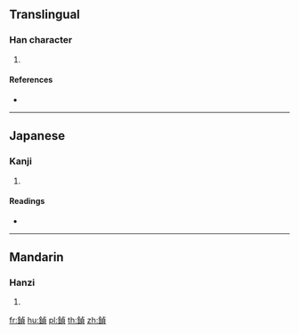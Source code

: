 {{character info/new}}
==Translingual==

===Han character===
{{Han char|rn=167|rad=金|as=09|sn=17|four=81186|canj=CYBC}}

# {{defn|Han|sort=金09}}

====References====
* {{Han ref|kx=1314.120|dkj=40628|dj=1814.290|hdz=64230.040|uh=935E|ud=37726|bh=EEE8|bd=61160}}

----

==Japanese==

===Kanji===
{{ja-kanji|grade=|rs=金09}}

# {{defn|lang=ja|sort=金09}}

====Readings====
* {{ja-readings|on=[[こう]] (kō), [[きょう]] (kyō), [[てい]] (tei)|kun=|nanori=}}

----

==Mandarin==

===Hanzi===
{{cmn-hanzi|pin=[[kēng]] ([[keng1]])|wg=k'eng<sup>1</sup>}}

# {{defn|lang=cmn|sort=金09}}

[[fr:鍞]]
[[hu:鍞]]
[[pl:鍞]]
[[th:鍞]]
[[zh:鍞]]
